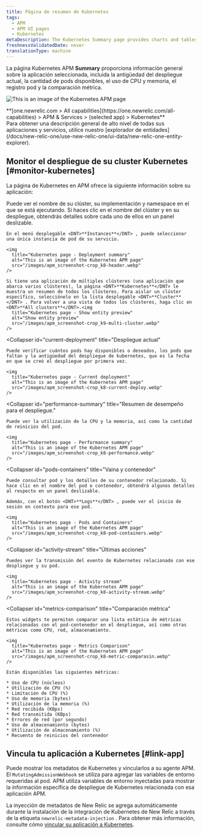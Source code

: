 ```yaml
---
title: Página de resumen de Kubernetes
tags:
  - APM
  - APM UI pages
  - Kubernetes
metaDescription: The Kubernetes Summary page provides charts and tables that you can drill down into details about your selected app's performance.
freshnessValidatedDate: never
translationType: machine
---
```


La página Kubernetes APM <DNT>**Summary**</DNT> proporciona información general sobre la aplicación seleccionada, incluida la antigüedad del despliegue actual, la cantidad de pods disponibles, el uso de CPU y memoria, el registro pod y la comparación métrica.

<img
  title="Kubernetes page"
  alt="This is an image of the Kubernetes APM page"
  src="/images/apm_screenshot-crop_k8-apm-ui.webp"
/>

<figcaption>
  <DNT>
    **[one.newrelic.com > All capabilities](https://one.newrelic.com/all-capabilities) > APM & Services > (selected app) > Kubernetes**
  </DNT>
</figcaption>

<Callout variant="tip">
  Para obtener una descripción general de alto nivel de todas sus aplicaciones y servicios, utilice nuestro [explorador de entidades](/docs/new-relic-one/use-new-relic-one/ui-data/new-relic-one-entity-explorer).
</Callout>

## Monitor el despliegue de su cluster Kubernetes [#monitor-kubernetes]

La página de Kubernetes en APM ofrece la siguiente información sobre su aplicación:

<CollapserGroup>
  <Collapser
    id="deployment-summary"
    title="Resumen del despliegue"
  >
    Puede ver el nombre de su clúster, su implementación y namespace en el que se está ejecutando. Si haces clic en el nombre del clúster y en su despliegue, obtendrás detalles sobre cada uno de ellos en un panel deslizable.

    En el menú desplegable <DNT>**Instances**</DNT> , puede seleccionar una única instancia de pod de su servicio.

    <img
      title="Kubernetes page - Deployment summary"
      alt="This is an image of the Kubernetes APM page"
      src="/images/apm_screenshot-crop_k8-header.webp"
    />

    Si tiene una aplicación de múltiples clústeres (una aplicación que abarca varios clústeres), la página <DNT>**Kubernetes**</DNT> le muestra un resumen de todos los clústeres. Para aislar un clúster específico, selecciónelo en la lista desplegable <DNT>**Cluster**</DNT> . Para volver a una vista de todos los clústeres, haga clic en <DNT>**All clusters**</DNT>.<img
      title="Kubernetes page - Show entity preview"
      alt="Show entity preview"
      src="/images/apm_screenshot-crop_k9-multi-cluster.webp"
    />
  </Collapser>

  <Collapser
    id="current-deployment"
    title="Despliegue actual"
  >
    Puede verificar cuántos pods hay disponibles o deseados, los pods que faltan y la antigüedad del despliegue de kubernetes, que es la fecha en que se creó el despliegue por primera vez.

    <img
      title="Kubernetes page - Current deployment"
      alt="This is an image of the Kubernetes APM page"
      src="/images/apm_screenshot-crop_k8-current-deploy.webp"
    />
  </Collapser>

  <Collapser
    id="performance-summary"
    title="Resumen de desempeño para el despliegue."
  >
    Puede ver la utilización de la CPU y la memoria, así como la cantidad de reinicios del pod.

    <img
      title="Kubernetes page - Performance summary"
      alt="This is an image of the Kubernetes APM page"
      src="/images/apm_screenshot-crop_k8-performance.webp"
    />
  </Collapser>

  <Collapser
    id="pods-containers"
    title="Vaina y contenedor"
  >
    Puede consultar pod y los detalles de su contenedor relacionado. Si hace clic en el nombre del pod o contenedor, obtendrá algunos detalles al respecto en un panel deslizable.

    Además, con el botón <DNT>**Logs**</DNT> , puede ver el inicio de sesión en contexto para ese pod.

    <img
      title="Kubernetes page - Pods and Containers"
      alt="This is an image of the Kubernetes APM page"
      src="/images/apm_screenshot-crop_k8-pod-containers.webp"
    />
  </Collapser>

  <Collapser
    id="activity-stream"
    title="Últimas acciones"
  >
    Puedes ver la transmisión del evento de Kubernetes relacionado con ese despliegue y su pod.

    <img
      title="Kubernetes page - Activity stream"
      alt="This is an image of the Kubernetes APM page"
      src="/images/apm_screenshot-crop_k8-activity-stream.webp"
    />
  </Collapser>

  <Collapser
    id="metrics-comparison"
    title="Comparación métrica"
  >
    Estos widgets te permiten comparar una lista estática de métricas relacionadas con el pod-contenedor en el despliegue, así como otras métricas como CPU, red, almacenamiento.

    <img
      title="Kubernetes page - Metrics Comparison"
      alt="This is an image of the Kubernetes APM page"
      src="/images/apm_screenshot-crop_k8-metric-comparasin.webp"
    />

    Están disponibles las siguientes métricas:

    * Uso de CPU (núcleos)
    * Utilización de CPU (%)
    * Limitación de CPU (%)
    * Uso de memoria (bytes)
    * Utilización de la memoria (%)
    * Red recibida (KBps)
    * Red transmitida (KBps)
    * Errores de red (por segundo)
    * Uso de almacenamiento (bytes)
    * Utilización de almacenamiento (%)
    * Recuento de reinicios del contenedor
  </Collapser>
</CollapserGroup>

## Vincula tu aplicación a Kubernetes [#link-app]

Puede mostrar los metadatos de Kubernetes y vincularlos a su agente APM. El `MutatingAdmissionWebhook` se utiliza para agregar las variables de entorno requeridas al pod. APM utiliza variables de entorno inyectadas para mostrar la información específica de despliegue de Kubernetes relacionada con esa aplicación APM.

La inyección de metadatos de New Relic se agrega automáticamente durante la instalación de la integración de Kubernetes de New Relic a través de la etiqueta `newrelic-metadata-injection` . Para obtener más información, consulte cómo [vincular su aplicación a Kubernetes](/docs/kubernetes-pixie/kubernetes-integration/advanced-configuration/link-your-applications-kubernetes/).
